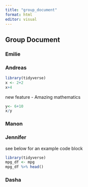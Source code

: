 ```yaml
---
title: "group_document"
format: html
editor: visual
---
```


## Group Document

### Emilie

### Andreas

```r
library(tidyverse)
x <- 2+2
x+4
```

new feature - Amazing mathematics

```r
y<- 6+10
x/y
```

### Manon

### Jennifer
see below for an example code block
```r
library(tidyverse)
mpg_df <- mpg
mpg_df %>% head()
```

### Dasha

